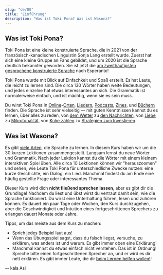 ```yaml
---
slug: "de/00"
title: 'Einführung'
description: "Was ist Toki Pona? Was ist Wasona?"
---
```



## Was ist Toki Pona?

Toki Pona ist eine kleine konstruierte Sprache, die in 2021 von der französisch-kanadischen Linguistin Sonja Lang erstellt wurde. Zuerst hat sich eine kleine Gruppe an Fans gebildet, und um 2020 ist die Sprache deutlich bekannter geworden. Sie ist jetzt die [am zweithäufigsten gesprochene konstruierte Sprache](https://tokipona.org/conlang_communities) nach Esperanto!

Toki Pona wurde mit Blick auf Einfachkeit und Spaß erstellt. Es hat Laute, die leicht zu lernen sind. Die circa 130 Wörter haben weite Bedeutungen, und jedes einzelne hat etwas interessantes an sich. Die Grammatik ist normalerweise einfach, und ist mächtig, wenn sie es sein muss.

Du wirst Toki Pona in [Online](https://discord.gg/ChC6qtVsSE)-[Orten](https://discord.gg/6zkugJFU4x), [Liedern](https://www.youtube.com/playlist?list=PLeCE5N29ioyUbj_lvYm9IdGJnE2HPacVv), [Podcasts](https://www.youtube.com/playlist?list=PLjOmpMyMxd8Qs2mAXcLk817tQy_AQj09u), [Zines](https://liputenpo.org/), und [Büchern](https://tokipona.org/) finden. Die Sprache ist sehr vielseitig — mit guten Kenntnissen kannst du es lernen, über alles zu reden, von [dem Wetter](https://www.youtube.com/watch?v=J4fCq1aEAxA) zu [den Nachrichten](https://www.youtube.com/watch?v=ljZfGt7PDxk), von [Liebe](https://www.youtube.com/watch?v=rr3ufODuIts) zu [Mikrotonalität](https://www.youtube.com/watch?v=fedFQIHREMo), von [Kühe zählen](https://www.youtube.com/watch?v=xxClPfZDn-E) zu [Strategien zum Investieren](https://www.youtube.com/watch?v=JIOT3bRzAGI).

## Was ist Wasona?

Es gibt [viele Arten](en/other-courses), die Sprache zu lernen. In diesem Kurs haben wir um die 30 kurzen Lektionen zusammengestellt. Langsam lernst du neue Wörter und Grammatik. Nach jeder Lektion kannst du die Wörter mit einem kleinem interaktiven Spiel üben. Alle circa 10 Lektionen können wir "herauszoomen" und sehen, wie Leute Toki Pona für unterschiedliche Zwecke nutzen: eine kurze Geschichte, ein Dialog, ein Lied. Manchmal findest du am Ende eine häufig gestellte Frage oder interessantes Thema.

Dieser Kurs wird dich **nicht fließend sprechen lassen**, aber es gibt dir die Grundlage! Nachdem du liest und übst wirst du vertraut damit sein, wie die Sprache funktioniert. Du wirst eine Unterhaltung führen, lesen und zuhören können. Es dauert ein paar Tage oder Wochen, den Kurs durchzugehen, aber die Geschwindigkeit und Intuition eines fortgeschrittenen Sprechers zu erlangen dauert Monate oder Jahre.

Tipps, um das meiste aus dem Kurs zu machen:
* Sprich jedes Beispiel laut aus!
* Wenn das Übungsspiel sagst, dass du falsch liegst, versuche, zu erklären, was anders ist und warum. Es gibt immer oben eine Erklärung!
* Manchmal kannst du etwas einfach nicht verstehen. Das ist in Ordnung! Spreche bitte einen fortgeschrittenen Sprecher an, und er wird es dir nett erklären. Es gibt immer Leute, die dir [beim Lernen helfen wollen!](https://discord.gg/ChC6qtVsSE)!

-- kala Asi
